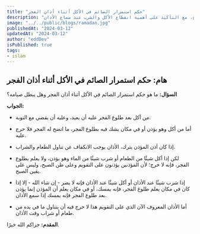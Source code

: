 ```yaml
---
title: "حكم استمرار الصائم في الأكل أثناء أذان الفجر"
description: "في هذا المقال يتناول الحكم الشرعي لاستمرار الصائم في تناول الطعام أثناء أذان الفجر، حيث يُشدد على ضرورة التوبة والقضاء في حال الإفطار بعد طلوع الفجر، ويوضح الاستثناءات لمن يؤذن أو يشك في بداية الصبح، مع التأكيد على أهمية انقطاع الأكل والشرب عند سماع الأذان."
image: "../../public/blogs/ramadan.jpg"
publishedAt: "2024-03-12"
updatedAt: "2024-03-12"
author: "eddDev"
isPublished: true
tags:
- islam
---
```


## هام: حكم استمرار الصائم في الأكل أثناء أذان الفجر

**السؤال:**
ما هو حكم استمرار الصائم في الأكل أثناء أذان الفجر وهل يبطل صيامه؟

**الجواب:**
- من أكل بعد طلوع الفجر عليه أن يعيد، وعليه أن يقضي مع التوبة.

- أما من أكل وهو يؤذن أو في مكان يشك فيه بطلوع الفجر، ما اتضح له الفجر فلا حرج عليه.

- إذا كان أذن المؤذن يترك، الأذان يوجب الانكفاف عن تناول الطعام والشراب.

- لكن إذا أكل شيئًا من الطعام أو شرب شيئًا من الماء وهو يؤذن، ولا يعلم بطلوع الفجر، فإنه لا حرج؛ لأن المؤذنين يؤذنون على التقويم وعلى ظن الصبح، وليس على يقين الصبح.

- إذا شرب شيئًا عند الأذان أو أكل شيئًا عند الأذان فإنه لا يضر - إن شاء الله - إلا إذا كان في مكان يعلم طلوع الفجر، فإنه يمسك، أو في مكان يعلم أن المؤذن إنما يؤذن بعد طلوع الفجر فإنه يمسك إذا سمع الأذان.

- أما الأذان المعروف الآن الذي على التقويم هذا لا حرج فيه أن يتناول ما في يده من طعام أو شراب وقت الأذان.

**المقدم:**
جزاكم الله خيرًا.
